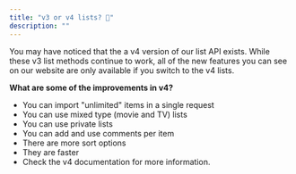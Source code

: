 ```yaml
---
title: "v3 or v4 lists? 🤔"
description: ""
---
```


You may have noticed that the a v4 version of our list API exists. While these v3 list methods continue to work, all of the new features you can see on our website are only available if you switch to the v4 lists.

**What are some of the improvements in v4?**

- You can import "unlimited" items in a single request
- You can use mixed type (movie and TV) lists
- You can use private lists
- You can add and use comments per item
- There are more sort options
- They are faster
- Check the v4 documentation for more information.
